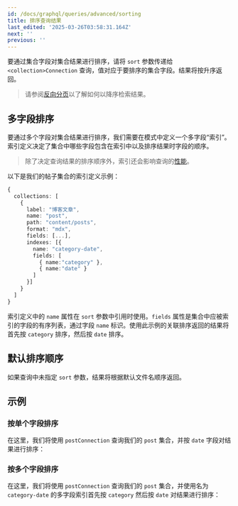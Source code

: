 ```yaml
---
id: /docs/graphql/queries/advanced/sorting
title: 排序查询结果
last_edited: '2025-03-26T03:58:31.164Z'
next: ''
previous: ''
---
```


要通过集合字段对集合结果进行排序，请将 `sort` 参数传递给 `<collection>Connection` 查询，值对应于要排序的集合字段。结果将按升序返回。

> 请参阅[反向分页](/docs/graphql/queries/advanced/pagination/)以了解如何以降序检索结果。

## 多字段排序

要通过多个字段对集合结果进行排序，我们需要在模式中定义一个多字段“索引”。索引定义决定了集合中哪些字段包含在索引中以及排序结果时字段的顺序。

> 除了决定查询结果的排序顺序外，索引还会影响查询的[性能](/docs/graphql/queries/advanced/performance/)。

以下是我们的帖子集合的索引定义示例：

```ts
{
  collections: [
    {
      label: "博客文章",
      name: "post",
      path: "content/posts",
      format: "mdx",
      fields: [...],
      indexes: [{
        name: "category-date",
        fields: [
          { name:"category" },
          { name:"date" }
        ]
      }]
    }
  ]
}
```

索引定义中的 `name` 属性在 `sort` 参数中引用时使用。`fields` 属性是集合中应被索引的字段的有序列表，通过字段 `name` 标识。使用此示例的关联排序返回的结果将首先按 `category` 排序，然后按 `date` 排序。

## 默认排序顺序

如果查询中未指定 `sort` 参数，结果将根据默认文件名顺序返回。

## 示例

### 按单个字段排序

在这里，我们将使用 `postConnection` 查询我们的 `post` 集合，并按 `date` 字段对结果进行排序：

<GraphQLCodeBlock
  query="{
  ##postConnection(sort:#&#x22;date&#x22;)#{
  ####edges#{
  ######node#{
  ########id
  ########title
  ########date
  ######}
  ####}
  ##}
  }"
  response="{
  ##&#x22;data&#x22;:#{
  ####&#x22;postConnection&#x22;:#{
  ######&#x22;edges&#x22;:#[
  ########{
  ##########&#x22;node&#x22;:#{
  ############&#x22;id&#x22;:#&#x22;content/posts/voteForPedro.json&#x22;,
  ############&#x22;title&#x22;:#&#x22;Vote#For#Pedro&#x22;,
  ############&#x22;date&#x22;:#&#x22;2022-06-15T07:00:00.000Z&#x22;
  ##########}
  ########},
  ########{
  ##########&#x22;node&#x22;:#{
  ############&#x22;id&#x22;:#&#x22;content/posts/anotherPost.json&#x22;,
  ############&#x22;title&#x22;:#&#x22;Just#Another#Blog#Post&#x22;,
  ############&#x22;date&#x22;:#&#x22;2022-07-15T07:00:00.000Z&#x22;
  ##########}
  ########},
  ########{
  ##########&#x22;node&#x22;:#{
  ############&#x22;id&#x22;:#&#x22;content/posts/nested/anotherPost.json&#x22;,
  ############&#x22;title&#x22;:#&#x22;Just#Another#Blog#Post&#x22;,
  ############&#x22;date&#x22;:#&#x22;2022-07-15T07:00:00.000Z&#x22;
  ##########}
  ########}
  ######]
  ####}
  ##}
  }"
/>

### 按多个字段排序

在这里，我们将使用 `postConnection` 查询我们的 `post` 集合，并使用名为 `category-date` 的多字段索引首先按 `category` 然后按 `date` 对结果进行排序：

<GraphQLCodeBlock
  query="{
  ##postConnection(sort:#&#x22;category-date&#x22;)#{
  ####edges#{
  ######node#{
  ########id
  ########title
  ########category
  ########date
  ######}
  ####}
  ##}
  }"
  response="{
  ##&#x22;data&#x22;:#{
  ####&#x22;postConnection&#x22;:#{
  ######&#x22;edges&#x22;:#[
  ########{
  ##########&#x22;node&#x22;:#{
  ############&#x22;id&#x22;:#&#x22;content/posts/anotherPost.json&#x22;,
  ############&#x22;title&#x22;:#&#x22;Just#Another#Blog#Post&#x22;,
  ############&#x22;category&#x22;:#&#x22;lifestyle&#x22;,
  ############&#x22;date&#x22;:#&#x22;2022-07-15T07:00:00.000Z&#x22;
  ##########}
  ########},
  ########{
  ##########&#x22;node&#x22;:#{
  ############&#x22;id&#x22;:#&#x22;content/posts/nested/anotherPost.json&#x22;,
  ############&#x22;title&#x22;:#&#x22;Just#Another#Blog#Post&#x22;,
  ############&#x22;category&#x22;:#&#x22;lifestyle&#x22;,
  ############&#x22;date&#x22;:#&#x22;2022-07-15T07:00:00.000Z&#x22;
  ##########}
  ########},
  ########{
  ##########&#x22;node&#x22;:#{
  ############&#x22;id&#x22;:#&#x22;content/posts/voteForPedro.json&#x22;,
  ############&#x22;title&#x22;:#&#x22;Vote#For#Pedro&#x22;,
  ############&#x22;category&#x22;:#&#x22;politics&#x22;,
  ############&#x22;date&#x22;:#&#x22;2022-06-15T07:00:00.000Z&#x22;
  ##########}
  ########}
  ######]
  ####}
  ##}
  }"
/>